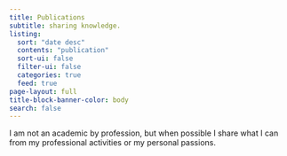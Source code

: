 ```yaml
---
title: Publications
subtitle: sharing knowledge.
listing:
  sort: "date desc"
  contents: "publication"
  sort-ui: false
  filter-ui: false
  categories: true
  feed: true
page-layout: full
title-block-banner-color: body
search: false
---
```


I am not an academic by profession, but when possible I share what I can from my professional
activities or my personal passions.

